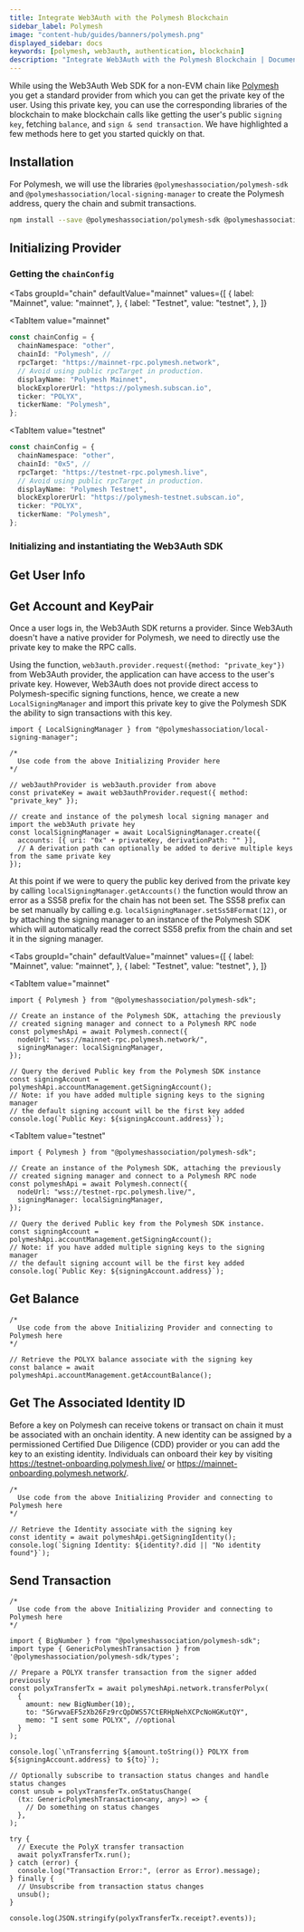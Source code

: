 ```yaml
---
title: Integrate Web3Auth with the Polymesh Blockchain
sidebar_label: Polymesh
image: "content-hub/guides/banners/polymesh.png"
displayed_sidebar: docs
keywords: [polymesh, web3auth, authentication, blockchain]
description: "Integrate Web3Auth with the Polymesh Blockchain | Documentation - Web3Auth"
---
```



While using the Web3Auth Web SDK for a non-EVM chain like [Polymesh](https://www.polymesh.network/) you get a standard provider from which you can get
the private key of the user. Using this private key, you can use the corresponding libraries of the blockchain to make blockchain calls like getting
the user's public `signing key`, fetching `balance`, and `sign & send transaction`. We have highlighted a few methods here to get you started quickly
on that.

## Installation

For Polymesh, we will use the libraries `@polymeshassociation/polymesh-sdk` and `@polymeshassociation/local-signing-manager` to create the Polymesh
address, query the chain and submit transactions.

```bash npm2yarn
npm install --save @polymeshassociation/polymesh-sdk @polymeshassociation/local-signing-manager
```

## Initializing Provider

### Getting the `chainConfig`

<Tabs
 groupId="chain"
 defaultValue="mainnet"
  values={[
    { label: "Mainnet", value: "mainnet", },
    { label: "Testnet", value: "testnet", },
  ]}
>
<TabItem
  value="mainnet"
>

```typescript
const chainConfig = {
  chainNamespace: "other",
  chainId: "Polymesh", //
  rpcTarget: "https://mainnet-rpc.polymesh.network",
  // Avoid using public rpcTarget in production.
  displayName: "Polymesh Mainnet",
  blockExplorerUrl: "https://polymesh.subscan.io",
  ticker: "POLYX",
  tickerName: "Polymesh",
};
```

</TabItem>

<TabItem
  value="testnet"
>

```typescript
const chainConfig = {
  chainNamespace: "other",
  chainId: "0x5", //
  rpcTarget: "https://testnet-rpc.polymesh.live",
  // Avoid using public rpcTarget in production.
  displayName: "Polymesh Testnet",
  blockExplorerUrl: "https://polymesh-testnet.subscan.io",
  ticker: "POLYX",
  tickerName: "Polymesh",
};
```

</TabItem>
</Tabs>

### Initializing and instantiating the Web3Auth SDK

<InitializeWeb3Auth />

## Get User Info

<GetUserInfoSnippet />

## Get Account and KeyPair

Once a user logs in, the Web3Auth SDK returns a provider. Since Web3Auth doesn't have a native provider for Polymesh, we need to directly use the
private key to make the RPC calls.

Using the function, `web3auth.provider.request({method: "private_key"})` from Web3Auth provider, the application can have access to the user's private
key. However, Web3Auth does not provide direct access to Polymesh-specific signing functions, hence, we create a new `LocalSigningManager` and import
this private key to give the Polymesh SDK the ability to sign transactions with this key.

```tsx
import { LocalSigningManager } from "@polymeshassociation/local-signing-manager";

/*
  Use code from the above Initializing Provider here
*/

// web3authProvider is web3auth.provider from above
const privateKey = await web3authProvider.request({ method: "private_key" });

// create and instance of the polymesh local signing manager and import the web3Auth private hey
const localSigningManager = await LocalSigningManager.create({
  accounts: [{ uri: "0x" + privateKey, derivationPath: "" }],
  // A derivation path can optionally be added to derive multiple keys from the same private key
});
```

At this point if we were to query the public key derived from the private key by calling `localSigningManager.getAccounts()` the function would throw
an error as a SS58 prefix for the chain has not been set. The SS58 prefix can be set manually by calling e.g. `localSigningManager.setSs58Format(12)`,
or by attaching the signing manager to an instance of the Polymesh SDK which will automatically read the correct SS58 prefix from the chain and set it
in the signing manager.

<Tabs
 groupId="chain"
 defaultValue="mainnet"
  values={[
    { label: "Mainnet", value: "mainnet", },
    { label: "Testnet", value: "testnet", },
  ]}
>
<TabItem
  value="mainnet"
>

```tsx
import { Polymesh } from "@polymeshassociation/polymesh-sdk";

// Create an instance of the Polymesh SDK, attaching the previously
// created signing manager and connect to a Polymesh RPC node
const polymeshApi = await Polymesh.connect({
  nodeUrl: "wss://mainnet-rpc.polymesh.network/",
  signingManager: localSigningManager,
});

// Query the derived Public key from the Polymesh SDK instance
const signingAccount = polymeshApi.accountManagement.getSigningAccount();
// Note: if you have added multiple signing keys to the signing manager
// the default signing account will be the first key added
console.log(`Public Key: ${signingAccount.address}`);
```

</TabItem>

<TabItem
  value="testnet"
>

```tsx
import { Polymesh } from "@polymeshassociation/polymesh-sdk";

// Create an instance of the Polymesh SDK, attaching the previously
// created signing manager and connect to a Polymesh RPC node
const polymeshApi = await Polymesh.connect({
  nodeUrl: "wss://testnet-rpc.polymesh.live/",
  signingManager: localSigningManager,
});

// Query the derived Public key from the Polymesh SDK instance.
const signingAccount = polymeshApi.accountManagement.getSigningAccount();
// Note: if you have added multiple signing keys to the signing manager
// the default signing account will be the first key added
console.log(`Public Key: ${signingAccount.address}`);
```

</TabItem>
</Tabs>

## Get Balance

```tsx
/*
  Use code from the above Initializing Provider and connecting to Polymesh here
*/

// Retrieve the POLYX balance associate with the signing key
const balance = await polymeshApi.accountManagement.getAccountBalance();
```

## Get The Associated Identity ID

Before a key on Polymesh can receive tokens or transact on chain it must be associated with an onchain identity. A new identity can be assigned by a
permissioned Certified Due Diligence (CDD) provider or you can add the key to an existing identity. Individuals can onboard their key by visiting
https://testnet-onboarding.polymesh.live/ or https://mainnet-onboarding.polymesh.network/.

```tsx
/*
  Use code from the above Initializing Provider and connecting to Polymesh here
*/

// Retrieve the Identity associate with the signing key
const identity = await polymeshApi.getSigningIdentity();
console.log(`Signing Identity: ${identity?.did || "No identity found"}`);
```

## Send Transaction

```tsx
/*
  Use code from the above Initializing Provider and connecting to Polymesh here
*/

import { BigNumber } from "@polymeshassociation/polymesh-sdk";
import type { GenericPolymeshTransaction } from '@polymeshassociation/polymesh-sdk/types';

// Prepare a POLYX transfer transaction from the signer added previously
const polyxTransferTx = await polymeshApi.network.transferPolyx(
  {
    amount: new BigNumber(10);,
    to: "5GrwvaEF5zXb26Fz9rcQpDWS57CtERHpNehXCPcNoHGKutQY",
    memo: "I sent some POLYX", //optional
  }
);

console.log(`\nTransferring ${amount.toString()} POLYX from ${signingAccount.address} to ${to}`);

// Optionally subscribe to transaction status changes and handle status changes
const unsub = polyxTransferTx.onStatusChange(
  (tx: GenericPolymeshTransaction<any, any>) => {
    // Do something on status changes
  },
);

try {
  // Execute the PolyX transfer transaction
  await polyxTransferTx.run();
} catch (error) {
  console.log("Transaction Error:", (error as Error).message);
} finally {
  // Unsubscribe from transaction status changes
  unsub();
}

console.log(JSON.stringify(polyxTransferTx.receipt?.events));
```
